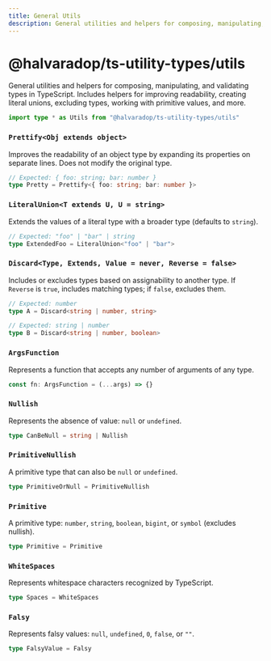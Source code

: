```yaml
---
title: General Utils
description: General utilities and helpers for composing, manipulating, and validating types in TypeScript. Includes helpers for improving readability, creating literal unions, excluding types, working with primitive values, and more.
---
```


# @halvaradop/ts-utility-types/utils

General utilities and helpers for composing, manipulating, and validating types in TypeScript. Includes helpers for improving readability, creating literal unions, excluding types, working with primitive values, and more.

```ts
import type * as Utils from "@halvaradop/ts-utility-types/utils"
```

### `Prettify<Obj extends object>`

Improves the readability of an object type by expanding its properties on separate lines. Does not modify the original type.

```ts
// Expected: { foo: string; bar: number }
type Pretty = Prettify<{ foo: string; bar: number }>
```

### `LiteralUnion<T extends U, U = string>`

Extends the values of a literal type with a broader type (defaults to `string`).

```ts
// Expected: "foo" | "bar" | string
type ExtendedFoo = LiteralUnion<"foo" | "bar">
```

### `Discard<Type, Extends, Value = never, Reverse = false>`

Includes or excludes types based on assignability to another type. If `Reverse` is `true`, includes matching types; if `false`, excludes them.

```ts
// Expected: number
type A = Discard<string | number, string>

// Expected: string | number
type B = Discard<string | number, boolean>
```

### `ArgsFunction`

Represents a function that accepts any number of arguments of any type.

```ts
const fn: ArgsFunction = (...args) => {}
```

### `Nullish`

Represents the absence of value: `null` or `undefined`.

```ts
type CanBeNull = string | Nullish
```

### `PrimitiveNullish`

A primitive type that can also be `null` or `undefined`.

```ts
type PrimitiveOrNull = PrimitiveNullish
```

### `Primitive`

A primitive type: `number`, `string`, `boolean`, `bigint`, or `symbol` (excludes nullish).

```ts
type Primitive = Primitive
```

### `WhiteSpaces`

Represents whitespace characters recognized by TypeScript.

```ts
type Spaces = WhiteSpaces
```

### `Falsy`

Represents falsy values: `null`, `undefined`, `0`, `false`, or `""`.

```ts
type FalsyValue = Falsy
```

